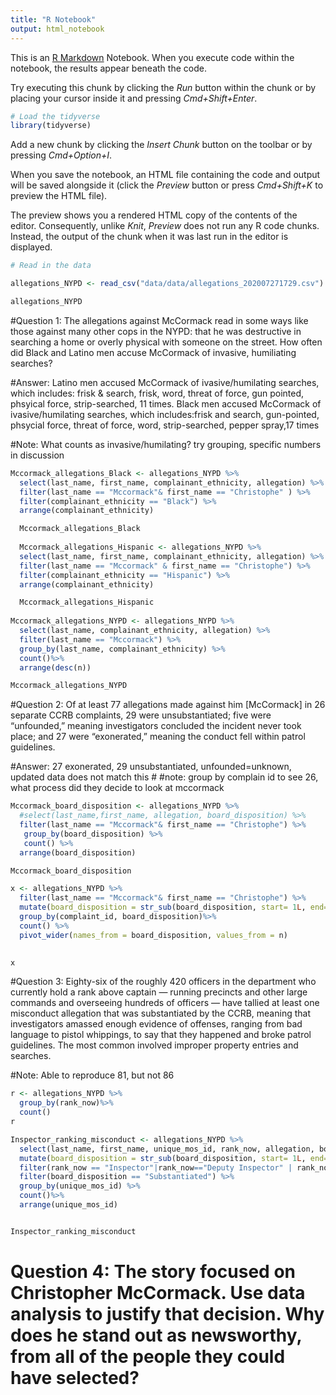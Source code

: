 ```yaml
---
title: "R Notebook"
output: html_notebook
---
```


This is an [R Markdown](http://rmarkdown.rstudio.com) Notebook. When you execute code within the notebook, the results appear beneath the code. 

Try executing this chunk by clicking the *Run* button within the chunk or by placing your cursor inside it and pressing *Cmd+Shift+Enter*. 

```r
# Load the tidyverse
library(tidyverse)
```


Add a new chunk by clicking the *Insert Chunk* button on the toolbar or by pressing *Cmd+Option+I*.

When you save the notebook, an HTML file containing the code and output will be saved alongside it (click the *Preview* button or press *Cmd+Shift+K* to preview the HTML file). 

The preview shows you a rendered HTML copy of the contents of the editor. Consequently, unlike *Knit*, *Preview* does not run any R code chunks. Instead, the output of the chunk when it was last run in the editor is displayed.


```r
# Read in the data

allegations_NYPD <- read_csv("data/data/allegations_202007271729.csv")

allegations_NYPD
```

#Question 1: The allegations against McCormack read in some ways like those against many other cops in the NYPD: that he was destructive in searching a home or overly physical with someone on the street. How often did Black and Latino men accuse McCormack of invasive, humiliating searches?

#Answer: Latino men accused McCormack of ivasive/humilating searches, which includes: frisk & search, frisk, word, threat of force, gun pointed, phsyical force, strip-searched, 11 times. Black men accused McCormack of ivasive/humilating searches, which includes:frisk and search, gun-pointed, phsycial force, threat of force, word, strip-searched, pepper spray,17 times 

#Note: What counts as invasive/humilating? try grouping, specific numbers in discussion
```r

Mccormack_allegations_Black <- allegations_NYPD %>%
  select(last_name, first_name, complainant_ethnicity, allegation) %>%
  filter(last_name == "Mccormack"& first_name == "Christophe" ) %>%
  filter(complainant_ethnicity == "Black") %>%
  arrange(complainant_ethnicity)

  Mccormack_allegations_Black
  
  Mccormack_allegations_Hispanic <- allegations_NYPD %>%
  select(last_name, first_name, complainant_ethnicity, allegation) %>%
  filter(last_name == "Mccormack" & first_name == "Christophe") %>%
  filter(complainant_ethnicity == "Hispanic") %>%
  arrange(complainant_ethnicity)

  Mccormack_allegations_Hispanic
  
Mccormack_allegations_NYPD <- allegations_NYPD %>%
  select(last_name, complainant_ethnicity, allegation) %>%
  filter(last_name == "Mccormack") %>%
  group_by(last_name, complainant_ethnicity) %>%
  count()%>%
  arrange(desc(n))

Mccormack_allegations_NYPD
```

#Question 2: Of at least 77 allegations made against him [McCormack] in 26 separate CCRB complaints, 29 were unsubstantiated; five were “unfounded,” meaning investigators concluded the incident never took place; and 27 were “exonerated,” meaning the conduct fell within patrol guidelines. 

#Answer: 27 exonerated, 29 unsubstantiated, unfounded=unknown, updated data does not match this #
#note: group by complain id to see 26, what process did they decide to look at mccormack

```r
Mccormack_board_disposition <- allegations_NYPD %>%
  #select(last_name,first_name, allegation, board_disposition) %>%
  filter(last_name == "Mccormack"& first_name == "Christophe") %>%
   group_by(board_disposition) %>%
   count() %>%
  arrange(board_disposition)

Mccormack_board_disposition

x <- allegations_NYPD %>%
  filter(last_name == "Mccormack"& first_name == "Christophe") %>%
  mutate(board_disposition = str_sub(board_disposition, start= 1L, end=13L)) %>%
  group_by(complaint_id, board_disposition)%>%
  count() %>%
  pivot_wider(names_from = board_disposition, values_from = n)
 

x


```

#Question 3: Eighty-six of the roughly 420 officers in the department who currently hold a rank above captain — running precincts and other large commands and overseeing hundreds of officers — have tallied at least one misconduct allegation that was substantiated by the CCRB, meaning that investigators amassed enough evidence of offenses, ranging from bad language to pistol whippings, to say that they happened and broke patrol guidelines. The most common involved improper property entries and searches.

#Note: Able to reproduce 81, but not 86

```r

r <- allegations_NYPD %>%
  group_by(rank_now)%>%
  count()
r

Inspector_ranking_misconduct <- allegations_NYPD %>%
  select(last_name, first_name, unique_mos_id, rank_now, allegation, board_disposition) %>%
  mutate(board_disposition = str_sub(board_disposition, start= 1L, end=13L)) %>%
  filter(rank_now == "Inspector"|rank_now=="Deputy Inspector" | rank_now=="Chiefs and other ranks") %>%
  filter(board_disposition == "Substantiated") %>%
  group_by(unique_mos_id) %>%
  count()%>%
  arrange(unique_mos_id)


Inspector_ranking_misconduct


```

# Question 4: The story focused on Christopher McCormack. Use data analysis to justify that decision. Why does he stand out as newsworthy, from all of the people they could have selected?

```r


```






